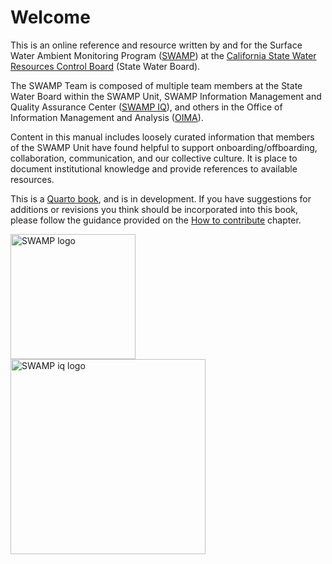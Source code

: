 # Welcome {.unnumbered}

This is an online reference and resource written by and for the Surface Water Ambient Monitoring Program ([SWAMP](https://www.waterboards.ca.gov/water_issues/programs/swamp/)) at the [California State Water Resources Control Board](https://www.waterboards.ca.gov/) (State Water Board).

The SWAMP Team is composed of multiple team members at the State Water Board within the SWAMP Unit, SWAMP Information Management and Quality Assurance Center ([SWAMP IQ](https://www.waterboards.ca.gov/water_issues/programs/swamp/swamp_iq/)), and others in the Office of Information Management and Analysis ([OIMA](https://www.waterboards.ca.gov/resources/oima/)).

Content in this manual includes loosely curated information that members of the SWAMP Unit have found helpful to support onboarding/offboarding, collaboration, communication, and our collective culture. It is place to document institutional knowledge and provide references to available resources.

This is a [Quarto book](https://quarto.org/docs/books), and is in development. If you have suggestions for additions or revisions you think should be incorporated into this book, please follow the guidance provided on the [How to contribute](https://cawaterboarddatacenter.github.io/swamp-manual/contribute.html) chapter.

![SWAMP logo](images/swamp-logo.jpg){width="200"} ![SWAMP iq logo](images/swamp-iq-logo.jpg){width="312"}
